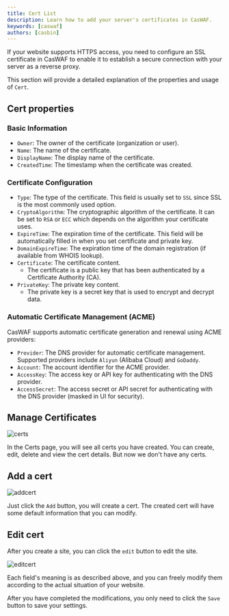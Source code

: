 ```yaml
---
title: Cert List
description: Learn how to add your server's certificates in CasWAF.
keywords: [caswaf]
authors: [casbin]
---
```

If your website supports HTTPS access, you need to configure an SSL certificate in CasWAF to enable it to establish a secure connection with your server as a reverse proxy.

This section will provide a detailed explanation of the properties and usage of `Cert`.

## Cert properties

### Basic Information

- `Owner`: The owner of the certificate (organization or user).
- `Name`: The name of the certificate.
- `DisplayName`: The display name of the certificate.
- `CreatedTime`: The timestamp when the certificate was created.

### Certificate Configuration

- `Type`: The type of the certificate. This field is usually set to `SSL` since SSL is the most commonly used option.
- `CryptoAlgorithm`: The cryptographic algorithm of the certificate. It can be set to `RSA` or `ECC` which depends on the algorithm your certificate uses.
- `ExpireTime`: The expiration time of the certificate. This field will be automatically filled in when you set certificate and private key.
- `DomainExpireTime`: The expiration time of the domain registration (if available from WHOIS lookup).
- `Certificate`: The certificate content.
  - The certificate is a public key that has been authenticated by a Certificate Authority (CA).
- `PrivateKey`: The private key content.
  - The private key is a secret key that is used to encrypt and decrypt data.

### Automatic Certificate Management (ACME)

CasWAF supports automatic certificate generation and renewal using ACME providers:

- `Provider`: The DNS provider for automatic certificate management. Supported providers include `Aliyun` (Alibaba Cloud) and `GoDaddy`.
- `Account`: The account identifier for the ACME provider.
- `AccessKey`: The access key or API key for authenticating with the DNS provider.
- `AccessSecret`: The access secret or API secret for authenticating with the DNS provider (masked in UI for security).

## Manage Certificates

![certs](/img/certs/certs.png)

In the Certs page, you will see all certs you have created. You can create, edit, delete and view the cert details. But now we don't have any certs.

## Add a cert

![addcert](/img/certs/addcert.png)

Just click the `Add` button, you will create a cert. The created cert will have some default information that you can modify.

## Edit cert

After you create a site, you can click the `edit` button to edit the site.

![editcert](/img/certs/editcert.png)

Each field's meaning is as described above, and you can freely modify them according to the actual situation of your website.

After you have completed the modifications, you only need to click the `Save` button to save your settings.
